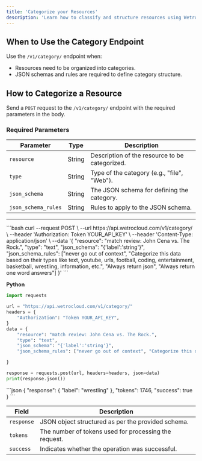 ```yaml
---
title: 'Categorize your Resources'
description: 'Learn how to classify and structure resources using WetroCloud.'
---
```

## When to Use the Category Endpoint

Use the `/v1/category/` endpoint when:

- Resources need to be organized into categories.
- JSON schemas and rules are required to define category structure.

## How to Categorize a Resource

Send a `POST` request to the `/v1/category/` endpoint with the required parameters in the body.

### Required Parameters

| Parameter          | Type   | Description                                    |
|---------------------|--------|------------------------------------------------|
| `resource`          | String | Description of the resource to be categorized. |
| `type`              | String | Type of the category (e.g., "file", "Web").    |
| `json_schema`       | String | The JSON schema for defining the category.     |
| `json_schema_rules` | String | Rules to apply to the JSON schema.             |

---
<RequestExample>
 ```bash
curl --request POST \
  --url https://api.wetrocloud.com/v1/category/ \
  --header 'Authorization: Token YOUR_API_KEY' \
  --header 'Content-Type: application/json' \
  --data '{
    "resource": "match review: John Cena vs. The Rock.",
    "type": "text",
    "json_schema": "{'label':'string'}",
    "json_schema_rules": ["never go out of context", "Categorize this data based on their types like text, youtube, urls, football, coding, entertainment, basketball, wrestling, information, etc.", "Always return json", "Always return one word answers"]
  }'
```

**Python**

```python
import requests

url = "https://api.wetrocloud.com/v1/category/"
headers = {
    "Authorization": "Token YOUR_API_KEY",
}
data = {
    "resource": "match review: John Cena vs. The Rock.",
    "type": "text",
    "json_schema": "{'label':'string'}",
    "json_schema_rules": ["never go out of context", "Categorize this data based on their types like text, youtube, urls, football, coding, entertainment, basketball, wrestling, information, etc.", "Always return json", "Always return one word answers"]

}

response = requests.post(url, headers=headers, json=data)
print(response.json())
``` 
</RequestExample>

<ResponseExample>
```json
{
    "response": {
        "label": "wrestling"
    },
    "tokens": 1746,
    "success": true
}
```
</ResponseExample>


| Field     | Description                                           |
|-----------|-------------------------------------------------------|
| `response` | JSON object structured as per the provided schema.   |
| `tokens`  | The number of tokens used for processing the request. |
| `success` | Indicates whether the operation was successful.       |

